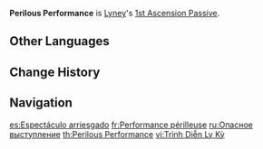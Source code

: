{{Talent Infobox
|image         = Talent Perilous Performance.png
|character     = Lyney
|type          = 1st Ascension Passive
|info          = If Lyney consumes HP when firing off a [[Card Force Translocation|Prop Arrow]], the Grin-Malkin hat summoned by the arrow will, upon hitting an opponent, restore 3 [[Energy]] to Lyney and increase DMG dealt by 80% of his [[ATK]].
|scale_att1    = ATK
|utility1      = Energy
|utility2      = Additive Base DMG Bonus
}}
'''Perilous Performance''' is [[Lyney]]'s [[1st Ascension Passive]].

==Other Languages==
{{Other Languages
|en      = Perilous Performance
|zhs     = 惊险演出
|zhs_rm  = Jīngxiǎn Yǎnchū
|zht     = 驚險演出
|zht_rm  = Jīngxiǎn Yǎnchū
|zh_tl   = Thrilling Performance
|ja      = 息を呑むパフォーマンス
|ja_rm   = Iki wo Nomu Pafoomansu
|ja_tl   = Breathtaking Performance
|ko      = 위험한 공연
|ko_rm   = 
|ko_tl   = 
|es      = Espectáculo arriesgado
|es_tl   = Risky Spectacle
|fr      = Performance périlleuse
|fr_tl   = Perilous Performance
|ru      = Опасное выступление
|ru_tl   = Perilous Performance
|th      = Perilous Performance
|vi      = Trình Diễn Ly Kỳ
|vi_tl   = Thrilling Performance
|de      = Atemberaubende Darbietung
|de_tl   = Breathtaking Performance
|id      = Perilous Performance
|pt      = Apresentação Perigosa
|pt_tl   = 
|tr      = Tehlikeli Gösteri
|tr_tl   = Dangerous Show
|it      = Numero rischioso
|it_tl   = Risky Number
}}

==Change History==
{{Change History|4.0}}

==Navigation==
{{Talent Navbox|Lyney}}

[[es:Espectáculo arriesgado]]
[[fr:Performance périlleuse]]
[[ru:Опасное выступление]]
[[th:Perilous Performance]]
[[vi:Trình Diễn Ly Kỳ]]